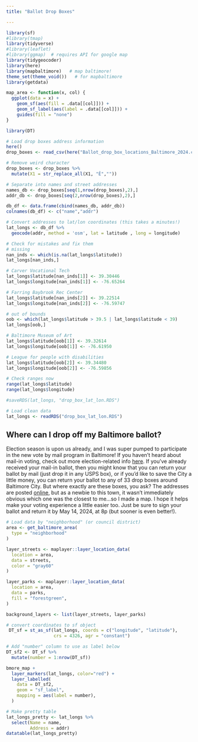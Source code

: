 ```yaml
---
title: "Ballot Drop Boxes"

---
```


```r
library(sf)
#library(tmap)
library(tidyverse)
#library(leaflet)
#library(ggmap)  # requires API for google map
library(tidygeocoder)
library(here)
library(mapbaltimore)   # map baltimore!
theme_set(theme_void())   # for mapbaltimore
library(getdata)

map_area <- function(x, col) {
  ggplot(data = x) +
    geom_sf(aes(fill = .data[[col]])) +
    geom_sf_label(aes(label = .data[[col]])) +
    guides(fill = "none")
}

library(DT)
```

```r
# Load drop boxes address information
here()
drop_boxes <- read_csv(here("Ballot_drop_box_locations_Baltimore_2024.csv"), locale=locale(encoding="latin1"), col_names = FALSE)

# Remove weird character
drop_boxes <- drop_boxes %>%
  mutate(X1 = str_replace_all(X1, "Ê",""))

# Separate into names and street addresses
names_db <- drop_boxes[seq(1,nrow(drop_boxes),2),]
addr_db <- drop_boxes[seq(2,nrow(drop_boxes),2),]

db_df <- data.frame(cbind(names_db, addr_db))
colnames(db_df) <- c("name","addr")

# Convert addresses to lat/lon coordinates (this takes a minutes!)
lat_longs <- db_df %>%
  geocode(addr, method = 'osm', lat = latitude , long = longitude)

# Check for mistakes and fix them
# missing
nan_inds <- which(is.na(lat_longs$latitude))
lat_longs[nan_inds,]

# Carver Vocational Tech
lat_longs$latitude[nan_inds[1]] <- 39.30446
lat_longs$longitude[nan_inds[1]] <- -76.65264

# Farring Baybrook Rec Center
lat_longs$latitude[nan_inds[2]] <- 39.22514
lat_longs$longitude[nan_inds[2]] <- -76.59747

# out of bounds
oob <- which(lat_longs$latitude > 39.5 | lat_longs$latitude < 39)
lat_longs[oob,]

# Baltimore Museum of Art
lat_longs$latitude[oob[1]] <- 39.32614
lat_longs$longitude[oob[1]] <- -76.61950

# League for people with disabilities
lat_longs$latitude[oob[2]] <- 39.34480
lat_longs$longitude[oob[2]] <- -76.59856

# Check ranges now
range(lat_longs$latitude)
range(lat_longs$longitude)

#saveRDS(lat_longs, "drop_box_lat_lon.RDS")

```

```r
# Load clean data
lat_longs <- readRDS("drop_box_lat_lon.RDS")
```
## Where can I drop off my Baltimore ballot?

Election season is upon us already, and I was super pumped to participate in the new vote by mail program in Baltimore! If you haven't heard about mail-in voting, check out more election-related info [here](https://boe.baltimorecity.gov/boe-resources). If you've already received your mail-in ballot, then you might know that you can return your ballot by mail (just drop it in any USPS box), or if you'd like to save the City a little money, you can return your ballot to any of 33 drop boxes around Baltimore City. But where exactly are these boxes, you ask? The addresses are posted [online](https://boe.baltimorecity.gov/sites/default/files/ballot%20drop%20off%20locations-2024.pdf), but as a newbie to this town, it wasn't immediately obvious which one was the closest to me...so I made a map. I hope it helps make your voting experience a little easier too. Just be sure to sign your ballot and return it by May 14, 2024, at 8p (but sooner is even better!).

```r
# Load data by "neighborhood" (or council district)
area <- get_baltimore_area(
  type = "neighborhood"
)

layer_streets <- maplayer::layer_location_data(
  location = area,
  data = streets,
  color = "gray60"
)

layer_parks <- maplayer::layer_location_data(
  location = area,
  data = parks,
  fill = "forestgreen",
)

background_layers <- list(layer_streets, layer_parks)


```

```r
# convert coordinates to sf object
 DT_sf = st_as_sf(lat_longs, coords = c("longitude", "latitude"), 
                  crs = 4326, agr = "constant")

# Add "number" column to use as label below
DT_sf2 <- DT_sf %>%
  mutate(number = 1:nrow(DT_sf))

bmore_map +
  layer_markers(lat_longs, color="red") +
  layer_labelled(
    data = DT_sf2,
    geom = "sf_label",
    mapping = aes(label = number),
  )


```

```r
# Make pretty table
lat_longs_pretty <- lat_longs %>%
  select(Name = name,
         Address = addr) 
datatable(lat_longs_pretty)

```